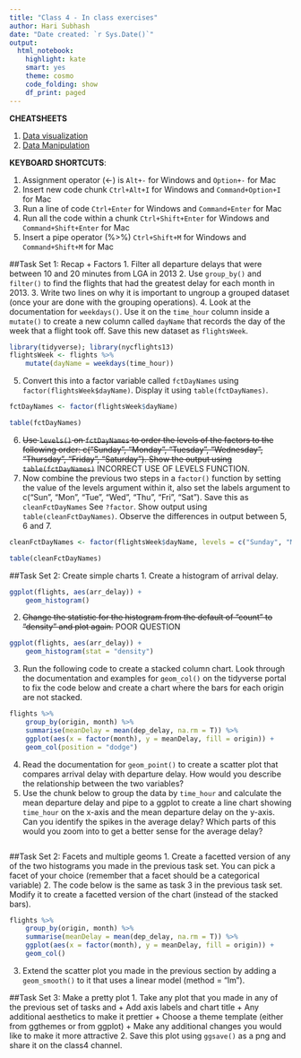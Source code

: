 ```yaml
---
title: "Class 4 - In class exercises"
author: Hari Subhash
date: "Date created: `r Sys.Date()`"
output:
  html_notebook:
    highlight: kate
    smart: yes
    theme: cosmo
    code_folding: show
    df_print: paged
---
```


**CHEATSHEETS**

1. [Data visualization](https://github.com/rstudio/cheatsheets/blob/master/data-visualization-2.1.pdf)
2. [Data Manipulation](https://github.com/rstudio/cheatsheets/blob/master/data-transformation.pdf)

**KEYBOARD SHORTCUTS**:

1. Assignment operator (<-) is `Alt+-` for Windows and `Option+-` for Mac
2. Insert new code chunk `Ctrl+Alt+I` for Windows and `Command+Option+I` for Mac
3. Run a line of code `Ctrl+Enter` for Windows and `Command+Enter` for Mac
4. Run all the code within a chunk `Ctrl+Shift+Enter` for Windows and `Command+Shift+Enter` for Mac
5. Insert a pipe operator (%>%) `Ctrl+Shift+M` for Windows and `Command+Shift+M` for Mac

##Task Set 1: Recap + Factors
1. Filter all departure delays that were between 10 and 20 minutes from LGA in 2013
2. Use `group_by()` and `filter()` to find the flights that had the greatest delay for each month in 2013.
3. Write two lines on why it is important to ungroup a grouped dataset (once your are done with the grouping operations).
4. Look at the documentation for `weekdays()`. Use it on the `time_hour` column inside a `mutate()` to create a new column called `dayName` that records the day of the week that a flight took off. Save this new dataset as `flightsWeek`.
```r
library(tidyverse); library(nycflights13)
flightsWeek <- flights %>% 
    mutate(dayName = weekdays(time_hour))
```
5. Convert this into a factor variable called `fctDayNames` using `factor(flightsWeek$dayName)`. Display it using `table(fctDayNames)`.
```r
fctDayNames <- factor(flightsWeek$dayName)

table(fctDayNames)
```

6. ~~Use `levels()` on `fctDayNames` to order the levels of the factors to the following order: c("Sunday", "Monday", "Tuesday", "Wednesday", "Thursday", "Friday", "Saturday"). Show the output using `table(fctDayNames)`~~ INCORRECT USE OF LEVELS FUNCTION.
7. Now combine the previous two steps in a `factor()` function by setting the value of the levels argument within it, also set the labels argument to c("Sun", "Mon", "Tue", "Wed", "Thu", "Fri", "Sat"). Save this as `cleanFctDayNames` See `?factor`. Show output using `table(cleanFctDayNames)`. Observe the differences in output between 5, 6 and 7.

```r
cleanFctDayNames <- factor(flightsWeek$dayName, levels = c("Sunday", "Monday", "Tuesday", "Wednesday", "Thursday", "Friday", "Saturday"), labels = c("Sun", "Mon", "Tue", "Wed", "Thu", "Fri", "Sat"))

table(cleanFctDayNames)
```


##Task Set 2: Create simple charts
1. Create a histogram of arrival delay.
```r
ggplot(flights, aes(arr_delay)) +
    geom_histogram()
```

2. ~~Change the statistic for the histogram from the default of "count" to "density" and plot again.~~ POOR QUESTION
```r
ggplot(flights, aes(arr_delay)) +
    geom_histogram(stat = "density")
```

3. Run the following code to create a stacked column chart. Look through the documentation and examples for `geom_col()` on the tidyverse portal to fix the code below and create a chart where the bars for each origin are not stacked.
```r
flights %>% 
    group_by(origin, month) %>% 
    summarise(meanDelay = mean(dep_delay, na.rm = T)) %>% 
    ggplot(aes(x = factor(month), y = meanDelay, fill = origin)) +
    geom_col(position = "dodge")
```
4. Read the documentation for `geom_point()` to create a scatter plot that compares arrival delay with departure delay. How would you describe the relationship between the two variables?
5. Use the chunk below to group the data by `time_hour` and calculate the mean departure delay and pipe to a ggplot to create a line chart showing `time_hour` on the x-axis and the mean departure delay on the y-axis. Can you identify the spikes in the average delay? Which parts of this would you zoom into to get a better sense for the average delay? 
```r

```

##Task Set 2: Facets and multiple geoms
1. Create a facetted version of any of the two histograms you made in the previous task set. You can pick a facet of your choice (remember that a facet should be a categorical variable)
2. The code below is the same as task 3 in the previous task set. Modify it to create a facetted version of the chart (instead of the stacked bars).
```r
flights %>% 
    group_by(origin, month) %>% 
    summarise(meanDelay = mean(dep_delay, na.rm = T)) %>% 
    ggplot(aes(x = factor(month), y = meanDelay, fill = origin)) +
    geom_col() 
```

3. Extend the scatter plot you made in the previous section by adding a `geom_smooth()` to it that uses a linear model (method = "lm").

##Task Set 3: Make a pretty plot
1. Take any plot that you made in any of the previous set of tasks and
    + Add axis labels and chart title
    + Any additional aesthetics to make it prettier
    + Choose a theme template (either from ggthemes or from ggplot)
    + Make any additional changes you would like to make it more attractive
2. Save this plot using `ggsave()` as a png and share it on the class4 channel.




